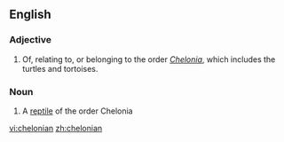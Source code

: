 ==English==

===Adjective===
{{en-adj}}

# Of, relating to, or belonging to the order ''[[Chelonia]]'', which includes the turtles and tortoises. 

===Noun===
{{en-noun}}

# A [[reptile]] of the order Chelonia

[[vi:chelonian]]
[[zh:chelonian]]